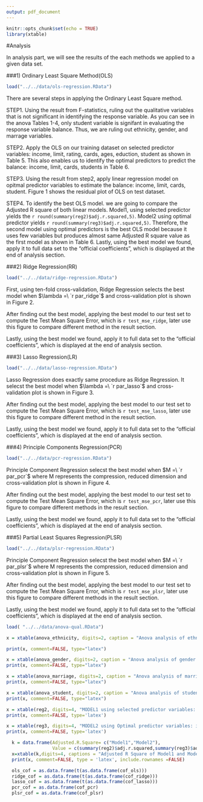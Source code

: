 ```yaml
---
output: pdf_document
---
```

```r
knitr::opts_chunk$set(echo = TRUE)
library(xtable)
```

#Analysis

 In analysis part, we will see the results of the each methods we applied to a given data set.

###1) Ordinary Least Square Method(OLS)  

```r
load("../../data/ols-regression.RData")
```

  There are several steps in applying the Ordinary Least Square method.
  
  STEP1. Using the result from F-statistics, ruling out the qualitative variables that is not significant in identifying the response variable. As you can see in the anova Tables 1-4, only student variable is signifant in evaluating the response variable balance. Thus, we are ruling out ethnicity, gender, and marrage variables.
  
  STEP2. Apply the OLS on our training dataset on selected predictor variables: income, limit, rating, cards, ages, eduction, student as shown in Table 5. This also enables us to identify the optimal predictors to predict the balance: income, limit, cards, students in Table 6.
  
  STEP3. Using the result from step2, apply linear regression model on opitmal predictor variables to estimate the balance: income, limit, cards, student. Figure 1 shows the residual plot of OLS on test dataset.


  STEP4.  To identify the best OLS model. we are going to compare the Adjusted R square of both linear models. Model1, using selected predictor yields the `r round(summary(reg2)$adj.r.squared,5)`. Model2 using optimal predictor yields `r round(summary(reg3)$adj.r.squared,5)`. Therefore, the second model using optimal predictors is the best OLS model because it uses few variables but produces almost same Adjusted R square value as the first model as shown in Table 6.
  Lastly, using the best model we found, apply it to full data set to the "official coefficients", which is displayed at the end of analysis section.
  
###2) Ridge Regression(RR)

  
```r
load("../../data/ridge-regression.RData")
```

  
  First, using ten-fold cross-validation, Ridge Regression selects the best model when $\lambda =\ `r par_ridge`$ and cross-validation plot is shown in Figure 2.
  
  After finding out the best model, applying the best model to our test set to compute the Test Mean Square Error, which is `r test_mse_ridge`, later use this figure to compare different method in the result section.
  
  Lastly, using the best model we found, apply it to full data set to the "official coefficients", which is displayed at the end of analysis section.
  

###3) Lasso Regression(LR)

```r
load("../../data/lasso-regression.RData")
```

  
  Lasso Regression does exactly same procedure as Ridge Regression. It selecst the best model when  $\lambda =\ `r par_lasso`$ and cross-validation plot is shown in Figure 3.
  
  After finding out the best model, applying the best model to our test set to compute the Test Mean Square Error, which is `r test_mse_lasso`, later use this figure to compare different method in the result section.
  
  Lastly, using the best model we found, apply it to full data set to the "official coefficients", which is displayed at the end of analysis section.
  
###4) Principle Components Regression(PCR)

```r
load("../../data/pcr-regression.RData")
```

  Principle Component Regression selecst the best model when  $M =\ `r par_pcr`$ where M represents the compression, reduced dimension and cross-validation plot is shown in Figure 4. 
  
  After finding out the best model, applying the best model to our test set to compute the Test Mean Square Error, which is `r test_mse_pcr`, later use this figure to compare different methods in the result section.
  
  Lastly, using the best model we found, apply it to full data set to the "official coefficients", which is displayed at the end of analysis section.
  

###5) Partial Least Squares Regression(PLSR)

```r
load("../../data/plsr-regression.RData")
```

  Principle Component Regression selecst the best model when  $M =\ `r par_plsr`$ where M represents the compression, reduced dimension and cross-validation plot is shown in Figure 5. 
  
  After finding out the best model, applying the best model to our test set to compute the Test Mean Square Error, which is `r test_mse_plsr`, later use this figure to compare different methods in the result section.
  
  Lastly, using the best model we found, apply it to full data set to the "official coefficients", which is displayed at the end of analysis section.



```r
load( "../../data/anova-qual.RData")

x = xtable(anova_ethnicity, digits=2, caption = "Anova analysis of ethnicity and Balance")

print(x, comment=FALSE, type="latex")

x = xtable(anova_gender, digits=2, caption = "Anova analysis of gender and Balance")
print(x, comment=FALSE, type="latex")

x = xtable(anova_marriage, digits=2, caption = "Anova analysis of marriage and Balance")
print(x, comment=FALSE, type="latex")

x = xtable(anova_student, digits=2, caption = "Anova analysis of student and Balance")
print(x, comment=FALSE, type="latex")

```


```r
x = xtable(reg2, digits=4, "MODEL1 using selected predictor variables: income, limit, rating, cards, ages, eduction, student")
print(x, comment=FALSE, type='latex')

```
  
```r
x = xtable(reg3, digits=4, "MODEL2 using Optimal predictor variables: income, limitm cards, student")
print(x, comment=FALSE, type='latex')

```

```r
  k = data.frame(Adjusted.R.Square= c("Model1","Model2"),
                 Value = c(summary(reg2)$adj.r.squared,summary(reg3)$adj.r.squared))
  x=xtable(k,digits=4, captions = "Adjusted R Square of Model1 and Model2")
  print(x, comment=FALSE, type = 'latex', include.rownames =FALSE)

```
  
  
  
  
```r
  ols_cof = as.data.frame(t(as.data.frame(cof_ols)))
  ridge_cof = as.data.frame(t(as.data.frame(cof_ridge)))
  lasso_cof = as.data.frame(t(as.data.frame(cof_lasso)))
  pcr_cof = as.data.frame(cof_pcr)
  plsr_cof = as.data.frame(cof_plsr)
  
```


\begin{figure}[b]
  \begin{center}
    \caption{Residuals plot of OLS on the test dataset}
    \centering
      \includegraphics[width=4in]{../../images/ols-residuals.png}
  \end{center}
\end{figure}
  
  
\begin{figure}[!b]
  \begin{center}
    \caption{Plot of the cross-validtion errors of Ridge Regression on Lambda}
    \centering
      \includegraphics[width=4in]{../../images/ridge-cross-validation-errors.png}
  \end{center}
\end{figure}


\begin{figure}[!b]
  \begin{center}
    \caption{Plot of the cross-validtion errors of Lasso Regression on Lambda}
    \centering
      \includegraphics[width=4in]{../../images/lasso-cross-validation-errors.png}
  \end{center}
\end{figure}


\begin{figure}[!b]
  \begin{center}
    \caption{Plot of the cross-validtion errors of PCR Regression on M}
    \centering
      \includegraphics[width=4in]{../../images/pcr-cross-validation-errors.png}
  \end{center}
\end{figure}


\begin{figure}[!b]
  \begin{center}
    \caption{Plot of the cross-validtion errors of PLSR Regression on M}
    \centering
      \includegraphics[width=4in]{../../images/plsr-cross-validation-errors.png}
  \end{center}
\end{figure}